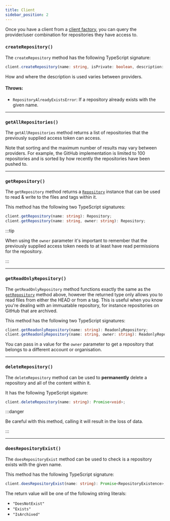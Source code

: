 ```yaml
---
title: Client
sidebar_position: 2
---
```


Once you have a client from a [client factory](./client-factory),
you can query the provider/user combination for repositories they have access to.

### `createRepository()`

The `createRepository` method has the following TypeScript signature:

```ts
client.createRepository(name: string, isPrivate: boolean, description: string): Promise<Repository>;
```

How and where the description is used varies between providers.

#### Throws:

- `RepositoryAlreadyExistsError`: If a repository already exists with the given name.

<hr />

### `getAllRepositories()`

The `getAllRepositories` method returns a list of repositories that the previously supplied access token can access.

Note that sorting and the maximum number of results may vary between providers.
For example, the GitHub implementation is limited to 100 repositories and is sorted by how recently the repositories have been pushed to.

<hr />

### `getRepository()`

The `getRepository` method returns a [`Repository`](./repository) instance that can be used to read & write to the files and tags within it.

This method has the following two TypeScript signatures:

```ts
client.getRepository(name: string): Repository;
client.getRepository(name: string, owner: string): Repository;
```

:::tip

When using the `owner` parameter it's important to remember that the previously supplied access token needs to at least have read permissions for the repository.

:::

<hr />

### `getReadOnlyRepository()`

The `getReadOnlyRepository` method functions exactly the same as the [`getRepository`](#getRepository) method above,
however the returned type only allows you to read files from either the HEAD or from a tag.
This is useful when you know you're dealing with an immuatable repository, for instance repositories on GitHub that are archived.

This method has the following two TypeScript signatures:

```ts
client.getReadonlyRepository(name: string): ReadonlyRepository;
client.getReadonlyRepository(name: string, owner: string): ReadonlyRepository;
```

You can pass in a value for the `owner` parameter to get a repository that belongs to a different account or organisation.

<hr />

### `deleteRepository()`

The `deleteRepository` method can be used to **permanently** delete a repository and all of the content within it.

It has the following TypeScript sigature:

```ts
client.deleteRepository(name: string): Promise<void>;
```

:::danger

Be careful with this method, calling it will result in the loss of data.

:::

<hr />

### `doesRepositoryExist()`

The `doesRepositoryExist` method can be used to check is a repository exists with the given name.

This method has the following TypeScript signature:

```ts
client.doesRepositoryExist(name: string): Promise<RepositoryExistence>;
```

The return value will be one of the following string literals:

- `"DoesNotExist"`
- `"Exists"`
- `"IsArchived"`
